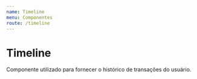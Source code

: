 ```yaml
---
name: Timeline
menu: Componentes
route: /timeline
---
```



# Timeline

Componente utilizado para fornecer o histórico de transações do usuário.

<Playground>
  <div style={containerDocz}>
    <Header type="icon" title="Meus Pagamentos" icon="menu" />
    <Timeline
      transactions={[
        {
          seller: "Karmani",
          charge: "7.238,55",
          status: "Pago",
          date: "30/ago"
        },
        {
          seller: "Cor Doce",
          charge: "1.223,45",
          status: "Pago",
          date: "30/ago"
        },
        {
          seller: "La Chocole",
          charge: "6.778,99",
          status: "Pago",
          date: "30/ago"
        }
      ]}
    />
  </div>
</Playground>
